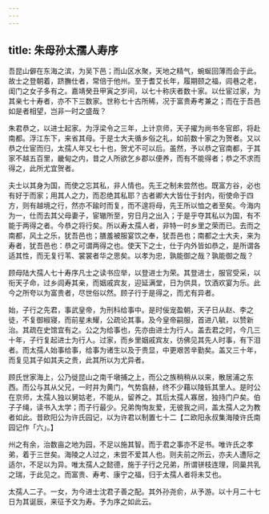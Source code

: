 ```yaml
---
---
---
```

title: 朱母孙太孺人寿序
---




吾昆山僻在东海之滨，为吴下邑；而山区水聚，天地之精气，蜿蜒回薄而会于此。故士之登朝着，跻膴仕者，常倍于他州。至于耆艾长年，履期颐之福，闾巷之老，闺门之女子多有之。嘉靖癸丑甲寅之岁间，以七十称庆者数十家。以仕宦过家，为其亲七十寿者，亦不下三数家。世称七十古所稀，况于富贵寿考兼之；而在于吾邑如是者相望，岂非一时之盛哉？

朱君恭之，以进士起家。为浮梁令之三年，上计京师，天子擢为尚书冬官郎，将赴南都。浮江东下，来省其母。于是士大夫循乡俗之礼，如前数十家之为贺者。又以恭之仕宦而归，太孺人年又七十也，贺尤不可以后。虽然，予以恭之官南都，于其家不越五百里，畿甸之内，昔之人所欲乞乡郡以便养，而有不能得者；恭之不求而得之，此所尤宜贺者。

夫士以其身为国，而使之忘其私，非人情也。先王之制未尝然也。既富方谷，必也有好于而家；用其人之力，而忍绝其私耶？古者卿大大皆仕于封内，衔使命于四方，则有越境之行，然亦不踰时而复，而不遑将母，先王所以恤之者至矣。今海内为一，仕而去其父母妻子，宦辙所至，穷日月之出入；于是乎夺其私以为国，有不能于两得之者。今恭之将行矣。所以寿太孺人者，非特一时乡里之荣而已。去而之南都，风土之乐，犹吾邑也；膳羞被服宴饮之奉，犹吾邑也；南都之士大夫，来为寿者，犹吾邑也：恭之可谓两得之也。使天下之士，仕于内外皆如恭之，是所谓各适其性，而无复行苇、裳裳者华之思矣。以孝为忠，孰能御之哉？孰能御之哉？

顾母陆大孺人七十寿序凡士之读书应举，以登进士为荣。其登进士，服官受采，以衔天子命，过乡闾寿其亲，而姻戚宾友，迎延满堂，日为供具，饮酒欢宴为乐。此今之所夸以为富贵者，尽世俗以然。顾子行于是得之，而尤有异者。

始，子行之先君，事武皇帝，为刑科给事中。是时佞宠盈朝，天子日从赵、李之徒，不复御椒寝，而前星未耀，公疏论其事。及今皇帝嗣服，首进八毓，以赞新治。其疏在史馆宜有之。公之为给事也，先亦由进士为行人。盖去君之时，今几三十年，子行复起进士为行人。过家，而乡里姻戚宾友，彷佛见其先人时事，有下泪者。而太孺人始事给事，给事为诸生以及于贵显，中更艰苦辛勤矣。盖又三十年，而复见其子如其夫之贵，此其所以为尤异者。

顾氏世家海上，公乃徙昆山之南千墩捕之上，而公之族稍稍从以来，散居浦之东西。而公与其从父兄，一时并为黄门，气势翕赫，终不少藉以陵轹其里人。是时公在京师，太孺人独以舅姑老，不能从，留养之。其后太孺人寡居，独持门户矣。伯子子绳，读书入太学；而子行最少。兄弟恂恂友爱，无彼我之间，盖太孺人之为教者如此。昔欧阳公为许氏园记，以为许君以制置七十二【二欧阳永叔集海陵许氏南园记作「六」。】

州之有余，治数亩之地为园，不足以施其智。而于君之事亦不足书。唯许氏之孝弟，着于三世矣。海陵之人过之，未尝不爱其人也。则夫前之所云，亦夫人遭际之适尔，不足以为异。唯太孺人之懿德，施于子行之兄弟，所谓骈枝连理，同巢共乳之瑞，于此见之。而富贵、寿考、康宁之福，归于太孺人者将未艾也。

太孺人二子。一女，为今进士沈君子善之配。其外孙尧俞，从予游。以十月二十七日为其诞辰，来征予文为寿。予为序之如此云。